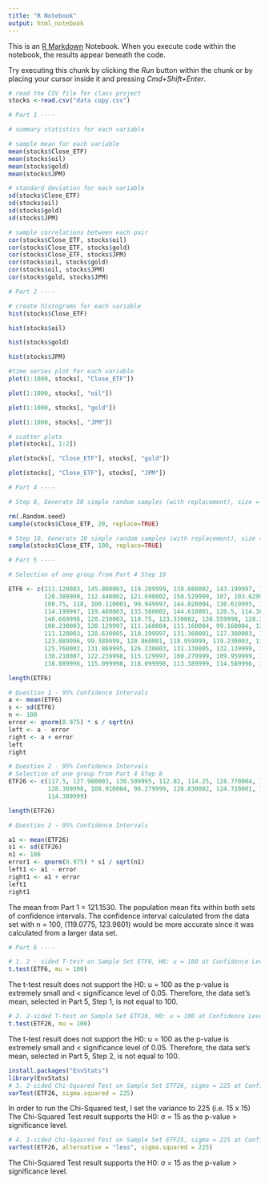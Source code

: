 ```yaml
---
title: "R Notebook"
output: html_notebook
---
```


This is an [R Markdown](http://rmarkdown.rstudio.com) Notebook. When you execute code within the notebook, the results appear beneath the code. 

Try executing this chunk by clicking the *Run* button within the chunk or by placing your cursor inside it and pressing *Cmd+Shift+Enter*. 

```r
# read the CSV file for class project 
stocks <-read.csv("data copy.csv")
```

```r
# Part 1 ----

# summary statistics for each variable 

# sample mean for each variable
mean(stocks$Close_ETF)
mean(stocks$oil)
mean(stocks$gold)
mean(stocks$JPM)
```


```r
# standard deviation for each variable 
sd(stocks$Close_ETF)
sd(stocks$oil)
sd(stocks$gold)
sd(stocks$JPM)
```

```r
# sample correlations between each pair
cor(stocks$Close_ETF, stocks$oil)
cor(stocks$Close_ETF, stocks$gold)
cor(stocks$Close_ETF, stocks$JPM)
cor(stocks$oil, stocks$gold)
cor(stocks$oil, stocks$JPM)
cor(stocks$gold, stocks$JPM)
```

```r
# Part 2 ----

# create histograms for each variable
hist(stocks$Close_ETF)
```

```r
hist(stocks$oil)
```
```r
hist(stocks$gold)
```
```r
hist(stocks$JPM)
```
```r
#time series plot for each variable 
plot(1:1000, stocks[, "Close_ETF"])
```

```r
plot(1:1000, stocks[, "oil"])
```
```r
plot(1:1000, stocks[, "gold"])
```
```r
plot(1:1000, stocks[, "JPM"])
```
```r
# scatter plots 
plot(stocks[, 1:2])
```
```r
plot(stocks[, "Close_ETF"], stocks[, "gold"])
```
```r
plot(stocks[, "Close_ETF"], stocks[, "JPM"])
```
```r
# Part 4 ----

# Step 8, Generate 50 simple random samples (with replacement), size = 20

rm(.Random.seed)
sample(stocks$Close_ETF, 20, replace=TRUE)
```

```r
# Step 10, Generate 10 simple random samples (with replacement), size = 100 
sample(stocks$Close_ETF, 100, replace=TRUE)
```

```r
# Part 5 ----

# Selection of one group from Part 4 Step 10

ETF6 <- c(111.120003, 145.800003, 119.209999, 138.080002, 143.199997, 123.389999, 129.649994, 115.650002, 126.330002,
          120.389999, 112.440002, 121.690002, 150.529999, 107, 103.629997, 114.199997, 119.779999, 113.220001, 143.75,
          108.75, 118, 100.110001, 99.949997, 144.020004, 130.619995, 122.550003, 142.050003, 99.440002, 127.440002,
          114.199997, 119.480003, 133.580002, 144.610001, 120.5, 114.389999, 131.380005, 128.770004, 112.580002,
          148.669998, 120.230003, 110.75, 123.330002, 130.559998, 128.380005, 140.919998, 115.870003, 110.349998,
          100.230003, 120.129997, 111.160004, 111.160004, 99.160004, 126.660004, 120.870003, 147.089996, 127.410004,
          111.120003, 128.630005, 110.199997, 131.360001, 117.300003, 115.989998, 130.279999, 111.199997, 142.339996,
          123.089996, 99.389999, 120.860001, 118.959999, 119.230003, 117.82, 109.650002, 135.009995, 120.209999,
          125.760002, 131.869995, 126.230003, 131.130005, 132.139999, 105.040001, 126.300003, 127.82, 121.400002,
          130.210007, 122.239998, 115.129997, 100.279999, 109.959999, 122.110001, 112.970001, 113.370003, 150.860001,
          118.089996, 115.099998, 118.099998, 113.389999, 114.589996, 111.919998, 114.589996, 114.230003)
```

```r
length(ETF6)
```

```r
# Question 1 - 95% Confidence Intervals 
a <- mean(ETF6)
s <- sd(ETF6)
n <- 100
error <- qnorm(0.975) * s / sqrt(n)
left <- a - error 
right <- a + error 
left
right 
```

```r
# Question 2 - 95% Confidence Intervals
# Selection of one group from Part 4 Step 8
ETF26 <- c(117.5, 127.980003, 130.509995, 112.82, 114.25, 128.770004, 141.070007, 113.650002, 123.330002, 144.660004,
           128.309998, 108.910004, 98.279999, 126.830002, 124.720001, 109.650002, 122.230003, 138.240005, 118.099998,
           114.389999)
```

```r
length(ETF26)
```

```r
# Question 2 - 95% Confidence Intervals 

a1 <- mean(ETF26)
s1 <- sd(ETF26)
n1 <- 100
error1 <- qnorm(0.975) * s1 / sqrt(n1)
left1 <- a1 - error 
right1 <- a1 + error 
left1
right1 
```
The mean from Part 1 = 121.1530. The population mean fits within both sets of confidence intervals. The confidence interval calculated from the data set with n = 100, (119.0775, 123.9601) would be more accurate since it was calculated from a larger data set.

```r
# Part 6 ----

# 1. 2 - sided T-test on Sample Set ETF6, H0: u = 100 at Confidence Level = 95%
t.test(ETF6, mu = 100)
```

The t-test result does not support the H0: u = 100 as the p-value is extremely small and < significance level of 0.05. Therefore, the data set's mean, selected in Part 5, Step 1, is not equal to 100.

```r
# 2. 2-sided T-test on Sample Set ETF26, H0: u = 100 at Confidence Level = 95%
t.test(ETF26, mu = 100)
```

The t-test result does not support the H0: u = 100 as the p-value is extremely small and < significance level of 0.05. Therefore, the data set's mean, selected in Part 5, Step 2, is not equal to 100.

```r
install.packages("EnvStats")
library(EnvStats)
# 3. 2-sided Chi-Squared Test on Sample Set ETF26, sigma = 225 at Confidence Level = 95%
varTest(ETF26, sigma.squared = 225)
```
In order to run the Chi-Squared test, I set the variance to 225 (i.e. 15 x 15) The Chi-Squared Test result supports the H0: σ = 15 as the p-value > significance level.

```r
# 4. 1-sided Chi-Sqaured Test on Sample Set ETF25, sigma = 225 at Conficence Level = 95%
varTest(ETF26, alternative = "less", sigma.squared = 225)
```

The Chi-Squared Test result supports the H0: σ = 15 as the p-value > significance level.